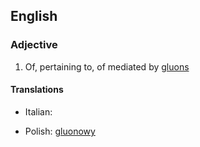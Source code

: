 ==English==

===Adjective===
{{en-adj}}

# {{physics}} Of, pertaining to, of mediated by [[gluon]]s

====Translations====
{{trans-top|mediated by gluons}}
* Italian: {{t-|it|gluonico}}
{{trans-mid}}
* Polish: [[gluonowy]] {{m}}
{{trans-bottom}}
